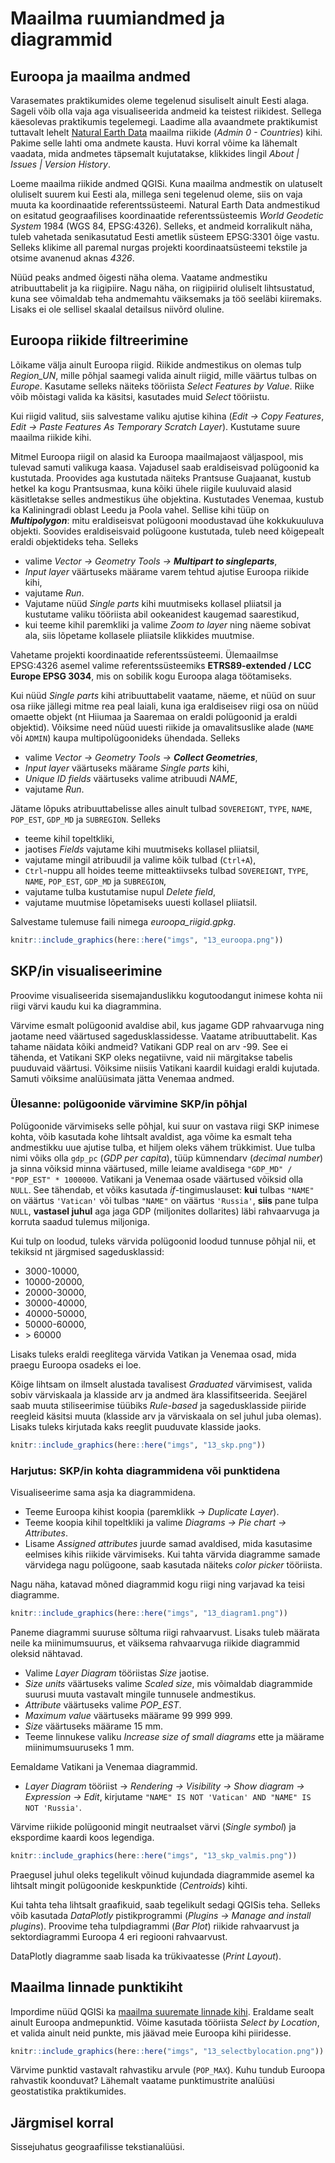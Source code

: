 # Maailma ruumiandmed ja diagrammid {#maailm}

## Euroopa ja maailma andmed

Varasemates praktikumides oleme tegelenud sisuliselt ainult Eesti alaga. Sageli võib olla vaja aga visualiseerida andmeid ka teistest riikidest. Sellega käesolevas praktikumis tegelemegi. Laadime alla avaandmete praktikumist tuttavalt lehelt [Natural Earth Data](https://www.naturalearthdata.com/downloads/50m-cultural-vectors/) maailma riikide (*Admin 0 - Countries*) kihi. Pakime selle lahti oma andmete kausta. Huvi korral võime ka lähemalt vaadata, mida andmetes täpsemalt kujutatakse, klikkides lingil *About | Issues | Version History*. 


Loeme maailma riikide andmed QGISi. Kuna maailma andmestik on ulatuselt oluliselt suurem kui Eesti ala, millega seni tegelenud oleme, siis on vaja muuta ka koordinaatide referentssüsteemi. Natural Earth Data andmestikud on esitatud geograafilises koordinaatide referentssüsteemis *World Geodetic System* 1984 (WGS 84, EPSG:4326). Selleks, et andmeid korralikult näha, tuleb vahetada senikasutatud Eesti ametlik süsteem EPSG:3301 õige vastu. Selleks klikime all paremal nurgas projekti koordinaatsüsteemi tekstile ja otsime avanenud aknas *4326*.

Nüüd peaks andmed õigesti näha olema. Vaatame andmestiku atribuuttabelit ja ka riigipiire. Nagu näha, on riigipiirid oluliselt lihtsustatud, kuna see võimaldab teha andmemahtu väiksemaks ja töö seeläbi kiiremaks. Lisaks ei ole sellisel skaalal detailsus niivõrd oluline.


## Euroopa riikide filtreerimine

Lõikame välja ainult Euroopa riigid. Riikide andmestikus on olemas tulp *Region_UN*, mille põhjal saamegi valida ainult riigid, mille väärtus tulbas on *Europe*. Kasutame selleks näiteks tööriista *Select Features by Value*. Riike võib mõistagi valida ka käsitsi, kasutades muid *Select* tööriistu. 


Kui riigid valitud, siis salvestame valiku ajutise kihina (*Edit → Copy Features*, *Edit → Paste Features As Temporary Scratch Layer*). Kustutame suure maailma riikide kihi.


Mitmel Euroopa riigil on alasid ka Euroopa maailmajaost väljaspool, mis tulevad samuti valikuga kaasa. Vajadusel saab eraldiseisvad polügoonid ka kustutada. Proovides aga kustutada näiteks Prantsuse Guajaanat, kustub hetkel ka kogu Prantsusmaa, kuna kõiki ühele riigile kuuluvaid alasid käsitletakse selles andmestikus ühe objektina. Kustutades Venemaa, kustub ka Kaliningradi oblast Leedu ja Poola vahel. Sellise kihi tüüp on **_Multipolygon_**: mitu eraldiseisvat polügooni moodustavad ühe kokkukuuluva objekti. Soovides eraldiseisvaid polügoone kustutada, tuleb need kõigepealt eraldi objektideks teha. Selleks  

- valime *Vector → Geometry Tools → __Multipart to singleparts__*,  
- *Input layer* väärtuseks määrame varem tehtud ajutise Euroopa riikide kihi,  
- vajutame *Run*.  
- Vajutame nüüd *Single parts* kihi muutmiseks kollasel pliiatsil ja kustutame valiku tööriista abil ookeanidest kaugemad saarestikud,  
- kui teeme kihil paremkliki ja valime *Zoom to layer* ning näeme sobivat ala, siis lõpetame kollasele pliiatsile klikkides muutmise.  


Vahetame projekti koordinaatide referentssüsteemi. Ülemaailmse EPSG:4326 asemel valime referentssüsteemiks **ETRS89-extended / LCC Europe EPSG 3034**, mis on sobilik kogu Euroopa alaga töötamiseks.

Kui nüüd *Single parts* kihi atribuuttabelit vaatame, näeme, et nüüd on suur osa riike jällegi mitme rea peal laiali, kuna iga eraldiseisev riigi osa on nüüd omaette objekt (nt Hiiumaa ja Saaremaa on eraldi polügoonid ja eraldi objektid). Võiksime need nüüd uuesti riikide ja omavalitsuslike alade (`NAME` või `ADMIN`) kaupa multipolügoonideks ühendada. Selleks  

- valime *Vector → Geometry Tools → __Collect Geometries__*,  
- *Input layer* väärtuseks määrame *Single parts* kihi,  
- *Unique ID fields* väärtuseks valime atribuudi *NAME*,  
- vajutame *Run*.  

Jätame lõpuks atribuuttabelisse alles ainult tulbad `SOVEREIGNT`, `TYPE`, `NAME`, `POP_EST`, `GDP_MD` ja `SUBREGION`. Selleks  

- teeme kihil topeltkliki,  
- jaotises *Fields* vajutame kihi muutmiseks kollasel pliiatsil,  
- vajutame mingil atribuudil ja valime kõik tulbad (`Ctrl+A`),  
- `Ctrl`-nuppu all hoides teeme mitteaktiivseks tulbad `SOVEREIGNT`, `TYPE`, `NAME`, `POP_EST`, `GDP_MD` ja `SUBREGION`,  
- vajutame tulba kustutamise nupul *Delete field*,  
- vajutame muutmise lõpetamiseks uuesti kollasel pliiatsil. 


Salvestame tulemuse faili nimega *euroopa_riigid.gpkg*.  

```r
knitr::include_graphics(here::here("imgs", "13_euroopa.png"))
```


## SKP/in visualiseerimine 

Proovime visualiseerida sisemajanduslikku kogutoodangut inimese kohta nii riigi värvi kaudu kui ka diagrammina. 

Värvime esmalt polügoonid avaldise abil, kus jagame GDP rahvaarvuga ning jaotame need väärtused sagedusklassidesse. Vaatame atribuuttabelit. Kas tahame näidata kõiki andmeid?
Vatikani GDP real on arv -99. See ei tähenda, et Vatikani SKP oleks negatiivne, vaid nii märgitakse tabelis puuduvaid väärtusi. Võiksime niisiis Vatikani kaardil kuidagi eraldi kujutada. Samuti võiksime analüüsimata jätta Venemaa andmed.  


### Ülesanne: polügoonide värvimine SKP/in põhjal

Polügoonide värvimiseks selle põhjal, kui suur on vastava riigi SKP inimese kohta, võib kasutada kohe lihtsalt avaldist, aga võime ka esmalt teha andmestikku uue ajutise tulba, et hiljem oleks vähem trükkimist. Uue tulba nimi võiks olla `gdp_pc` (*GDP per capita*), tüüp kümnendarv (*decimal number*) ja sinna võiksid minna väärtused, mille leiame avaldisega `"GDP_MD" / "POP_EST" * 1000000`. Vatikani ja Venemaa osade väärtused võiksid olla `NULL`. See tähendab, et võiks kasutada *if*-tingimuslauset: **kui** tulbas `"NAME"` on väärtus `'Vatican'` või tulbas `"NAME"` on väärtus `'Russia'`, **siis** pane tulpa `NULL`, **vastasel juhul** aga jaga GDP (miljonites dollarites) läbi rahvaarvuga ja korruta saadud tulemus miljoniga.  


Kui tulp on loodud, tuleks värvida polügoonid loodud tunnuse põhjal nii, et tekiksid nt järgmised sagedusklassid:  

- 3000-10000,  
- 10000-20000,  
- 20000-30000,  
- 30000-40000,  
- 40000-50000,  
- 50000-60000,  
- \> 60000  

Lisaks tuleks eraldi reeglitega värvida Vatikan ja Venemaa osad, mida praegu Euroopa osadeks ei loe.  

Kõige lihtsam on ilmselt alustada tavalisest *Graduated* värvimisest, valida sobiv värviskaala ja klasside arv ja andmed ära klassifitseerida. Seejärel saab muuta stiliseerimise tüübiks *Rule-based* ja sagedusklasside piiride reegleid käsitsi muuta (klasside arv ja värviskaala on sel juhul juba olemas). Lisaks tuleks kirjutada kaks reeglit puuduvate klasside jaoks.   

```r
knitr::include_graphics(here::here("imgs", "13_skp.png"))
```


### Harjutus: SKP/in kohta diagrammidena või punktidena

Visualiseerime sama asja ka diagrammidena.  

- Teeme Euroopa kihist koopia (paremklikk → *Duplicate Layer*).  
- Teeme koopia kihil topeltkliki ja valime *Diagrams → Pie chart → Attributes*.  
- Lisame *Assigned attributes* juurde samad avaldised, mida kasutasime eelmises kihis riikide värvimiseks. Kui tahta värvida diagramme samade värvidega nagu polügoone, saab kasutada näiteks *color picker* tööriista.  

Nagu näha, katavad mõned diagrammid kogu riigi ning varjavad ka teisi diagramme. 

```r
knitr::include_graphics(here::here("imgs", "13_diagram1.png"))
```


Paneme diagrammi suuruse sõltuma riigi rahvaarvust. Lisaks tuleb määrata neile ka miinimumsuurus, et väiksema rahvaarvuga riikide diagrammid oleksid nähtavad.   

- Valime *Layer Diagram* tööriistas *Size* jaotise.  
- *Size units* väärtuseks valime *Scaled size*, mis võimaldab diagrammide suurusi muuta vastavalt mingile tunnusele andmestikus.  
- *Attribute* väärtuseks valime *POP_EST*.  
- *Maximum value* väärtuseks määrame 99 999 999.  
- *Size* väärtuseks määrame 15 mm.  
- Teeme linnukese valiku *Increase size of small diagrams* ette ja määrame miinimumsuuruseks 1 mm.  

Eemaldame Vatikani ja Venemaa diagrammid.  

- *Layer Diagram* tööriist → *Rendering → Visibility → Show diagram → Expression → Edit*, kirjutame `"NAME" IS NOT 'Vatican' AND "NAME" IS NOT 'Russia'`.  


Värvime riikide polügoonid mingit neutraalset värvi (*Single symbol*) ja ekspordime kaardi koos legendiga. 

```r
knitr::include_graphics(here::here("imgs", "13_skp_valmis.png"))
```

Praegusel juhul oleks tegelikult võinud kujundada diagrammide asemel ka lihtsalt mingit polügoonide keskpunktide (*Centroids*) kihti.  



Kui tahta teha lihtsalt graafikuid, saab tegelikult sedagi QGISis teha. Selleks võib kasutada *DataPlotly* pistikprogrammi (*Plugins → Manage and install plugins*). Proovime teha tulpdiagrammi (*Bar Plot*) riikide rahvaarvust ja sektordiagrammi Euroopa 4 eri regiooni rahvaarvust. 

DataPlotly diagramme saab lisada ka trükivaatesse (*Print Layout*).  



## Maailma linnade punktikiht

Impordime nüüd QGISi ka [maailma suuremate linnade kihi](https://www.naturalearthdata.com/http//www.naturalearthdata.com/download/10m/cultural/ne_10m_populated_places.zip). Eraldame sealt ainult Euroopa andmepunktid. Võime kasutada tööriista *Select by Location*, et valida ainult neid punkte, mis jäävad meie Euroopa kihi piiridesse.

```r
knitr::include_graphics(here::here("imgs", "13_selectbylocation.png"))
```

Värvime punktid vastavalt rahvastiku arvule (`POP_MAX`). Kuhu tundub Euroopa rahvastik koonduvat? Lähemalt vaatame punktimustrite analüüsi geostatistika praktikumides.  

## Järgmisel korral

Sissejuhatus geograafilisse tekstianalüüsi.  